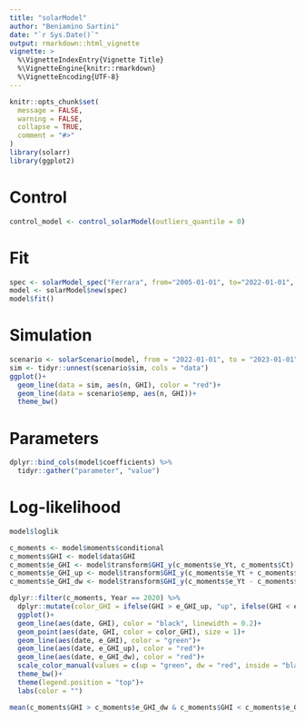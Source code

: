 ```yaml
---
title: "solarModel"
author: "Beniamino Sartini"
date: "`r Sys.Date()`"
output: rmarkdown::html_vignette
vignette: >
  %\VignetteIndexEntry{Vignette Title}
  %\VignetteEngine{knitr::rmarkdown}
  %\VignetteEncoding{UTF-8}
---
```


```r
knitr::opts_chunk$set(
  message = FALSE, 
  warning = FALSE,
  collapse = TRUE,
  comment = "#>"
)
library(solarr)
library(ggplot2)
```

# Control 

```r
control_model <- control_solarModel(outliers_quantile = 0)
```

# Fit

```r
spec <- solarModel_spec("Ferrara", from="2005-01-01", to="2022-01-01", control_model = control_model)
model <- solarModel$new(spec)
model$fit()
```

# Simulation 

```r
scenario <- solarScenario(model, from = "2022-01-01", to = "2023-01-01", nsim = 1, seed = 2, by = "1 month")
sim <- tidyr::unnest(scenario$sim, cols = "data")
ggplot()+
  geom_line(data = sim, aes(n, GHI), color = "red")+
  geom_line(data = scenario$emp, aes(n, GHI))+
  theme_bw()
```

# Parameters

```r
dplyr::bind_cols(model$coefficients) %>%
  tidyr::gather("parameter", "value")
```

# Log-likelihood

```r
model$loglik
```

```r
c_moments <- model$moments$conditional
c_moments$GHI <- model$data$GHI
c_moments$e_GHI <- model$transform$GHI_y(c_moments$e_Yt, c_moments$Ct)
c_moments$e_GHI_up <- model$transform$GHI_y(c_moments$e_Yt + c_moments$sd_Yt , c_moments$Ct)
c_moments$e_GHI_dw <- model$transform$GHI_y(c_moments$e_Yt - c_moments$sd_Yt, c_moments$Ct)

dplyr::filter(c_moments, Year == 2020) %>%
  dplyr::mutate(color_GHI = ifelse(GHI > e_GHI_up, "up", ifelse(GHI < e_GHI_dw, "dw", "inside")))%>% 
  ggplot()+
  geom_line(aes(date, GHI), color = "black", linewidth = 0.2)+
  geom_point(aes(date, GHI, color = color_GHI), size = 1)+
  geom_line(aes(date, e_GHI), color = "green")+
  geom_line(aes(date, e_GHI_up), color = "red")+
  geom_line(aes(date, e_GHI_dw), color = "red")+
  scale_color_manual(values = c(up = "green", dw = "red", inside = "black"))+
  theme_bw()+
  theme(legend.position = "top")+
  labs(color = "")

mean(c_moments$GHI > c_moments$e_GHI_dw & c_moments$GHI < c_moments$e_GHI_up)

```

